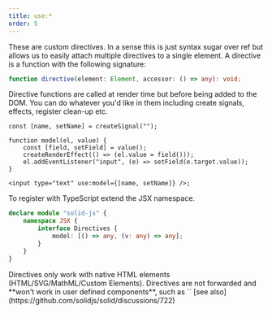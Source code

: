 ```yaml
---
title: use:*
order: 5
---
```


These are custom directives. In a sense this is just syntax sugar over ref but allows us to easily attach multiple directives to a single element. A directive is a function with the following signature:

```ts
function directive(element: Element, accessor: () => any): void;
```

Directive functions are called at render time but before being added to the DOM. You can do whatever you'd like in them including create signals, effects, register clean-up etc.

```tsx
const [name, setName] = createSignal("");

function model(el, value) {
	const [field, setField] = value();
	createRenderEffect(() => (el.value = field()));
	el.addEventListener("input", (e) => setField(e.target.value));
}

<input type="text" use:model={[name, setName]} />;
```

To register with TypeScript extend the JSX namespace.

```ts
declare module "solid-js" {
	namespace JSX {
		interface Directives {
			model: [() => any, (v: any) => any];
		}
	}
}
```

<Callout type="caution" title="Limitations">
Directives only work with native HTML elements (HTML/SVG/MathML/Custom Elements).
Directives are not forwarded and **won't work in user defined components**, such as `<MyComponent use:myinput={[..]}/>` [see also](https://github.com/solidjs/solid/discussions/722)
</Callout>
